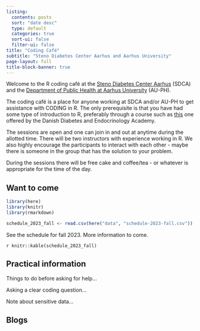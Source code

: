 ```yaml
---
listing:
  contents: posts
  sort: "date desc"
  type: default
  categories: true
  sort-ui: false
  filter-ui: false
title: "Coding Café"
subtitle: "Steno Diabetes Center Aarhus and Aarhus University"
page-layout: full
title-block-banner: true
---
```


Welcome to the R coding café at the [Steno Diabetes Center Aarhus](https://www.stenoaarhus.dk/forskning/) (SDCA) and the [Department of Public Health at Aarhus University](https://ph.au.dk/) (AU-PH).

The coding café is a place for anyone working at SDCA and/or AU-PH to get assistance with CODING in R. The only prerequisite is that you have had some type of introduction to R, preferably through a course such as [this](https://r-cubed-intro.rostools.org/) one offered by the Danish Diabetes and Endocrinology Academy. 

The sessions are open and one can join in and out at anytime during the allotted time. There will be two instructors with experience working in R. We also highly encourage the participants to interact with each other - maybe there is someone in the group that has the solution to your problem.

During the sessions there will be free cake and coffee/tea - or whatever is appropriate for the time of the day.

## Want to come

```r
library(here)
library(knitr)
library(rmarkdown)

schedule_2023_fall <- read.csv(here("data", "schedule-2023-fall.csv"))
```

See the schedule for fall 2023. More information to come.

`r knitr::kable(schedule_2023_fall)` 

## Practical information

Things to do before asking for help...

Asking a clear coding question...

Note about sensitive data...

## Blogs

